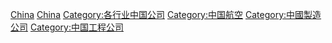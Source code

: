 {{Portal|中国}}
[[Category:各國航空航太公司|China]]
[[Category:亚洲各国航空航天公司|China]]
[[Category:各行业中国公司|Category:各行业中国公司]]
[[Category:中国航空|Category:中国航空]]
[[Category:中國製造公司|Category:中國製造公司]]
[[Category:中国工程公司|Category:中国工程公司]]